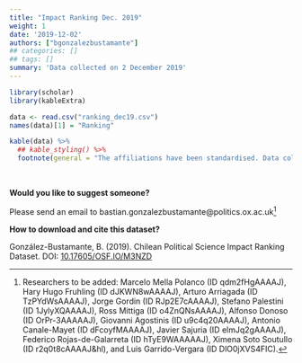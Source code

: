 ```yaml
---
title: "Impact Ranking Dec. 2019"
weight: 1
date: '2019-12-02'
authors: ["bgonzalezbustamante"]
## categories: []
## tags: []
summary: 'Data collected on 2 December 2019'
---
```


```r
library(scholar)
library(kableExtra)

data <- read.csv("ranking_dec19.csv")
names(data)[1] = "Ranking"

kable(data) %>%
  ## kable_styling() %>%
  footnote(general = "The affiliations have been standardised. Data collected on 2 December 2019")
```

\

**Would you like to suggest someone?**

Please send an email to <i class="fas fa-envelope"></i> bastian.gonzalezbustamante@politics.ox.ac.uk^[Researchers to be added: Marcelo Mella Polanco (ID qdm2fHgAAAAJ), Hary Hugo Fruhling (ID dJKWN8wAAAAJ), Arturo Arriagada (ID TzPYdWsAAAAJ), Jorge Gordin (ID RJp2E7cAAAAJ), Stefano Palestini (ID 1JylyXQAAAAJ), Ross Mittiga (ID o4ZnQNsAAAAJ), Alfonso Donoso (ID OrPr-3AAAAAJ), Giovanni Agostinis (ID u9c4q20AAAAJ), Antonio Canale-Mayet (ID dFcoyfMAAAAJ), Javier Sajuria (ID elmJq2gAAAAJ), Federico Rojas-de-Galarreta (ID hTyE9WAAAAAJ), Ximena Soto Soutullo (ID r2q0t8cAAAAJ&hl), and Luis Garrido-Vergara (ID DlO0jXVS4FIC).]

**How to download and cite this dataset?**

González-Bustamante, B. (2019). Chilean Political Science Impact Ranking Dataset. DOI: [10.17605/OSF.IO/M3NZD](http://doi.org/10.17605/OSF.IO/M3NZD)
